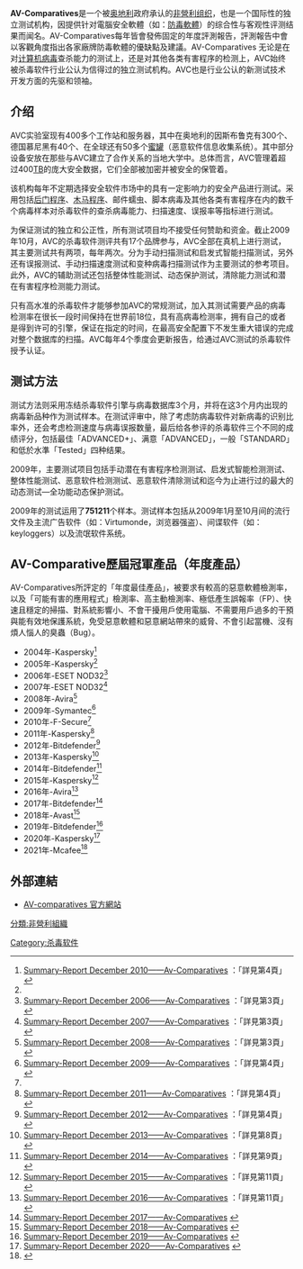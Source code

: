 {{expand list}}
{{NoteTA|G1=IT}}
{{Infobox software
| name = AV-Comparatives
| title = AV-Comparatives
| logo = <!-- 因文件已删，故注解：[[File:AV-Comparatives.jpg|File:AV-Comparatives.jpg]] -->
| caption = AV-Comparatives
| collapsible =
| author =
| frequently updated = yes
| programming language =
| platform =[[Microsoft_Windows|Microsoft Windows]]<br>[[MacOS|MacOS]]<br>[[iOS|iOS]]<br>[[Android|Android]]
| engine =
| language = 中文、英文
| website = {{URL|www.av-comparatives.org/}}
}}
'''AV-Comparatives'''是一个被[[奥地利|奥地利]]政府承认的[[非營利组织|非營利组织]]，也是一个国际性的独立测试机构，因提供针对電腦安全軟體（如：[[防毒軟體|防毒軟體]]）的综合性与客观性评测结果而闻名。AV-Comparatives每年皆會發佈固定的年度評測報告，評測報告中會以客觀角度指出各家廠牌防毒軟體的優缺點及建議。AV-Comparatives 无论是在对[[计算机病毒|计算机病毒]]查杀能力的测试上，还是对其他各类有害程序的检测上，AVC始终被杀毒软件行业公认为信得过的独立测试机构。AVC也是行业公认的新测试技术开发方面的先驱和领袖。

==介绍==
AVC实验室现有400多个工作站和服务器，其中在奥地利的因斯布鲁克有300个、德国慕尼黑有40个、在全球还有50多个[[蜜罐_(電腦科學)|蜜罐]]（恶意软件信息收集系统）。其中部分设备安放在那些与AVC建立了合作关系的当地大学中。总体而言，AVC管理着超过400[[太字节|TB]]的庞大安全数据，它们全部被加密并被安全的保管着。

该机构每年不定期选择安全软件市场中的具有一定影响力的安全产品进行测试。采用包括[[后门程序|后门程序]]、[[木马程序|木马程序]]、邮件蠕虫、脚本病毒及其他各类有害程序在内的数千个病毒样本对杀毒软件的查杀病毒能力、扫描速度、误报率等指标进行测试。

为保证测试的独立和公正性，所有测试项目均不接受任何赞助和资金。截止2009年10月，AVC的杀毒软件测评共有17个品牌参与，AVC全部在真机上进行测试，其主要测试共有两项，每年两次。分为手动扫描测试和启发式智能扫描测试，另外还有误报测试、手动扫描速度测试和变种病毒扫描测试作为主要测试的参考项目。此外，AVC的辅助测试还包括整体性能测试、动态保护测试，清除能力测试和潜在有害程序检测能力测试。

只有高水准的杀毒软件才能够参加AVC的常规测试，加入其测试需要产品的病毒检测率在很长一段时间保持在世界前18位，具有高病毒检测率，拥有自己的或者是得到许可的引擎，保证在指定的时间，在最高安全配置下不发生重大错误的完成对整个数据库的扫描。AVC每年4个季度会更新报告，给通过AVC测试的杀毒软件授予认证。

==测试方法==
测试方法则采用冻结杀毒软件引擎与病毒数据库3个月，并将在这3个月内出现的病毒新品种作为测试样本。在测试评审中，除了考虑防病毒软件对新病毒的识别比率外，还会考虑检测速度与病毒误报数量，最后给各参评的杀毒软件三个不同的成绩评分，包括最佳「ADVANCED+」、满意「ADVANCED」，一般「STANDARD」和低於水準「Tested」四种结果。

2009年，主要测试项目包括手动潜在有害程序检测测试、启发式智能检测测试、整体性能测试、恶意软件检测测试、恶意软件清除测试和迄今为止进行过的最大的动态测试—全功能动态保护测试。

2009年的测试运用了'''751211'''个样本。测试样本包括从2009年1月至10月间的流行文件及主流广告软件（如：Virtumonde，浏览器强盗）、间谍软件（如：keyloggers）以及流氓软件系统。

==AV-Comparative歷屆冠軍產品（年度產品）==
AV-Comparatives所評定的「年度最佳產品」，被要求有較高的惡意軟體檢測率，以及「可能有害的應用程式」檢測率、高主動檢測率、極低產生誤報率（FP）、快速且穩定的掃描、對系統影響小、不會干擾用戶使用電腦、不需要用戶過多的干預與能有效地保護系統，免受惡意軟體和惡意網站帶來的威脅、不會引起當機、沒有煩人惱人的臭蟲（Bug）。<!--  注释出：[[File:2011年汇总报告.jpg|thumb]] -->


*2004年-Kaspersky<ref name="#1">[http://www.av-comparatives.org/wp-content/uploads/2012/04/avc_sum_201012_en.pdf Summary-Report December 2010——Av-Comparatives] {{Wayback|url=http://www.av-comparatives.org/wp-content/uploads/2012/04/avc_sum_201012_en.pdf |date=20160222041731 }} ：「詳見第4頁」</ref>
*2005年-Kaspersky<ref name="#1"/>
*2006年-ESET NOD32<ref>[http://www.av-comparatives.org/wp-content/uploads/2012/04/avc_sum_200612_en.pdf Summary-Report December 2006——Av-Comparatives] {{Wayback|url=http://www.av-comparatives.org/wp-content/uploads/2012/04/avc_sum_200612_en.pdf |date=20140322172616 }} ：「詳見第3頁」</ref>
*2007年-ESET NOD32<ref>[http://www.av-comparatives.org/wp-content/uploads/2012/04/avc_sum_200712_en.pdf Summary-Report December 2007——Av-Comparatives] {{Wayback|url=http://www.av-comparatives.org/wp-content/uploads/2012/04/avc_sum_200712_en.pdf |date=20140322172621 }} ：「詳見第3頁」</ref>
*2008年-Avira<ref>[http://www.av-comparatives.org/wp-content/uploads/2012/04/avc_sum_200812_en.pdf Summary-Report December 2008——Av-Comparatives] {{Wayback|url=http://www.av-comparatives.org/wp-content/uploads/2012/04/avc_sum_200812_en.pdf |date=20140322172628 }} ：「詳見第3頁」</ref>
*2009年-Symantec<ref>[http://www.av-comparatives.org/wp-content/uploads/2012/04/avc_sum_200912_en.pdf Summary-Report December 2009——Av-Comparatives] {{Wayback|url=http://www.av-comparatives.org/wp-content/uploads/2012/04/avc_sum_200912_en.pdf |date=20160309062945 }} ：「詳見第4頁」</ref>
*2010年-F-Secure<ref name="#1"/>
*2011年-Kaspersky<ref>[http://www.av-comparatives.org/wp-content/uploads/2012/04/avc_sum_201112_en.pdf Summary-Report December 2011——Av-Comparatives] {{Wayback|url=http://www.av-comparatives.org/wp-content/uploads/2012/04/avc_sum_201112_en.pdf |date=20140514055558 }} ：「詳見第4頁」</ref>
*2012年-Bitdefender<ref>[http://www.av-comparatives.org/wp-content/uploads/2013/01/avc_sum_201212_en.pdf Summary-Report December 2012——Av-Comparatives] {{Wayback|url=http://www.av-comparatives.org/wp-content/uploads/2013/01/avc_sum_201212_en.pdf |date=20160222041754 }} ：「詳見第4頁」</ref>
*2013年-Kaspersky<ref>[http://www.av-comparatives.org/wp-content/uploads/2014/01/avc_sum_201312_en.pdf Summary-Report December 2013——Av-Comparatives] {{Wayback|url=http://www.av-comparatives.org/wp-content/uploads/2014/01/avc_sum_201312_en.pdf |date=20160330005513 }} ：「詳見第8頁」</ref>
*2014年-Bitdefender<ref>[http://www.av-comparatives.org/wp-content/uploads/2015/01/avc_sum_201412_en.pdf Summary-Report December 2014——Av-Comparatives] {{Wayback|url=http://www.av-comparatives.org/wp-content/uploads/2015/01/avc_sum_201412_en.pdf |date=20160301122947 }} ：「詳見第9頁」</ref>
*2015年-Kaspersky<ref>[http://www.av-comparatives.org/wp-content/uploads/2016/01/avc_sum_201512_en.pdf Summary-Report December 2015——Av-Comparatives] {{Wayback|url=http://www.av-comparatives.org/wp-content/uploads/2016/01/avc_sum_201512_en.pdf |date=20160204132103 }} ：「詳見第11頁」</ref>
*2016年-Avira<ref>[http://www.av-comparatives.org/wp-content/uploads/2017/02/avc_sum_201612_en.pdf Summary-Report December 2016——Av-Comparatives] {{Wayback|url=http://www.av-comparatives.org/wp-content/uploads/2017/02/avc_sum_201612_en.pdf |date=20170213005504 }} ：「詳見第11頁」</ref>
*2017年-Bitdefender<ref>[http://www.av-comparatives.org/tests/summary-report-2017/ Summary-Report December 2017——Av-Comparatives] {{Wayback|url=http://www.av-comparatives.org/tests/summary-report-2017/ |date=20170213005504 }} </ref>
*2018年-Avast<ref>[http://www.av-comparatives.org/tests/summary-report-2018/ Summary-Report December 2018——Av-Comparatives] {{Wayback|url=http://www.av-comparatives.org/tests/summary-report-2018/ |date=20170213005504 }} </ref>
*2019年-Bitdefender<ref>[http://www.av-comparatives.org/tests/summary-report-2019/ Summary-Report December 2019——Av-Comparatives] {{Wayback|url=http://www.av-comparatives.org/tests/summary-report-2019/ |date=20170213005504 }} </ref>
*2020年-Kaspersky<ref>[http://www.av-comparatives.org/tests/summary-report-2020/ Summary-Report December 2020——Av-Comparatives] {{Wayback|url=http://www.av-comparatives.org/tests/summary-report-2020/ |date=20170213005504 }} </ref>
*2021年-Mcafee<ref>{{Cite web|title=Summary Report 2021|url=https://www.av-comparatives.org/tests/summary-report-2021/|access-date=2022-06-01|work=AV-Comparatives|language=en-US}}</ref>

==外部連結==
*[http://www.av-comparatives.org AV-comparatives 官方網站]{{Wayback|url=http://www.av-comparatives.org/ |date=20101130015217 }}
<references/>
[[分類:非營利組織|分類:非營利組織]]
[[Category:杀毒软件|Category:杀毒软件]]